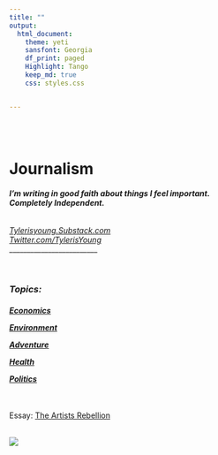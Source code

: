 ```yaml
---
title: ""
output:
  html_document:
    theme: yeti
    sansfont: Georgia
    df_print: paged
    Highlight: Tango
    keep_md: true
    css: styles.css


---
```


<br>
<br>

<h1>**Journalism**</h1> 
<h6>
***I'm writing in good faith about things I feel important.***  
***Completely Independent.***
</h6>

*[Tylerisyoung.Substack.com](https://tylerisyoung.substack.com/?target=_blank)   
[Twitter.com/TylerisYoung](https://twitter.com/Tylerisyoung/?tagets=_blank)*  
 _________________________
 
 <br>
 
<h3>
***Topics:***  
 </h3>
 <h4>
[***Economics***](./economics.html)
  
[***Environment***](./environment.html)  
  
[***Adventure***](./adventure.html)  
  
[***Health***](./health.html)  
  
[***Politics***](./politics.html)  
</h4>

<br>


 Essay: [The Artists Rebellion](./docs/Theartistsrebellion.html)   
 
 <br>
 ![](images/theartistsrebellion.jpg)
 
 


